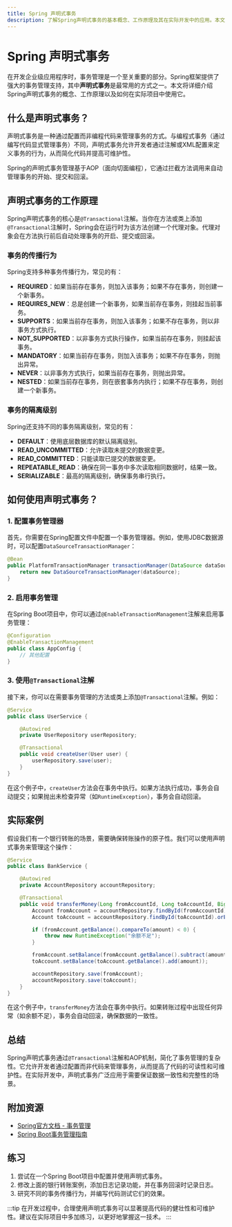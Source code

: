 ```yaml
---
title: Spring 声明式事务
description: 了解Spring声明式事务的基本概念、工作原理及其在实际开发中的应用。本文适合初学者，包含代码示例和实际案例。
---
```


# Spring 声明式事务

在开发企业级应用程序时，事务管理是一个至关重要的部分。Spring框架提供了强大的事务管理支持，其中**声明式事务**是最常用的方式之一。本文将详细介绍Spring声明式事务的概念、工作原理以及如何在实际项目中使用它。

## 什么是声明式事务？

声明式事务是一种通过配置而非编程代码来管理事务的方式。与编程式事务（通过编写代码显式管理事务）不同，声明式事务允许开发者通过注解或XML配置来定义事务的行为，从而简化代码并提高可维护性。

Spring的声明式事务管理基于AOP（面向切面编程），它通过拦截方法调用来自动管理事务的开始、提交和回滚。

## 声明式事务的工作原理

Spring声明式事务的核心是`@Transactional`注解。当你在方法或类上添加`@Transactional`注解时，Spring会在运行时为该方法创建一个代理对象。代理对象会在方法执行前后自动处理事务的开启、提交或回滚。

### 事务的传播行为

Spring支持多种事务传播行为，常见的有：

- **REQUIRED**：如果当前存在事务，则加入该事务；如果不存在事务，则创建一个新事务。
- **REQUIRES_NEW**：总是创建一个新事务，如果当前存在事务，则挂起当前事务。
- **SUPPORTS**：如果当前存在事务，则加入该事务；如果不存在事务，则以非事务方式执行。
- **NOT_SUPPORTED**：以非事务方式执行操作，如果当前存在事务，则挂起该事务。
- **MANDATORY**：如果当前存在事务，则加入该事务；如果不存在事务，则抛出异常。
- **NEVER**：以非事务方式执行，如果当前存在事务，则抛出异常。
- **NESTED**：如果当前存在事务，则在嵌套事务内执行；如果不存在事务，则创建一个新事务。

### 事务的隔离级别

Spring还支持不同的事务隔离级别，常见的有：

- **DEFAULT**：使用底层数据库的默认隔离级别。
- **READ_UNCOMMITTED**：允许读取未提交的数据变更。
- **READ_COMMITTED**：只能读取已提交的数据变更。
- **REPEATABLE_READ**：确保在同一事务中多次读取相同数据时，结果一致。
- **SERIALIZABLE**：最高的隔离级别，确保事务串行执行。

## 如何使用声明式事务？

### 1. 配置事务管理器

首先，你需要在Spring配置文件中配置一个事务管理器。例如，使用JDBC数据源时，可以配置`DataSourceTransactionManager`：

```java
@Bean
public PlatformTransactionManager transactionManager(DataSource dataSource) {
    return new DataSourceTransactionManager(dataSource);
}
```

### 2. 启用事务管理

在Spring Boot项目中，你可以通过`@EnableTransactionManagement`注解来启用事务管理：

```java
@Configuration
@EnableTransactionManagement
public class AppConfig {
    // 其他配置
}
```

### 3. 使用`@Transactional`注解

接下来，你可以在需要事务管理的方法或类上添加`@Transactional`注解。例如：

```java
@Service
public class UserService {

    @Autowired
    private UserRepository userRepository;

    @Transactional
    public void createUser(User user) {
        userRepository.save(user);
    }
}
```

在这个例子中，`createUser`方法会在事务中执行。如果方法执行成功，事务会自动提交；如果抛出未检查异常（如`RuntimeException`），事务会自动回滚。

## 实际案例

假设我们有一个银行转账的场景，需要确保转账操作的原子性。我们可以使用声明式事务来管理这个操作：

```java
@Service
public class BankService {

    @Autowired
    private AccountRepository accountRepository;

    @Transactional
    public void transferMoney(Long fromAccountId, Long toAccountId, BigDecimal amount) {
        Account fromAccount = accountRepository.findById(fromAccountId).orElseThrow(() -> new RuntimeException("账户不存在"));
        Account toAccount = accountRepository.findById(toAccountId).orElseThrow(() -> new RuntimeException("账户不存在"));

        if (fromAccount.getBalance().compareTo(amount) < 0) {
            throw new RuntimeException("余额不足");
        }

        fromAccount.setBalance(fromAccount.getBalance().subtract(amount));
        toAccount.setBalance(toAccount.getBalance().add(amount));

        accountRepository.save(fromAccount);
        accountRepository.save(toAccount);
    }
}
```

在这个例子中，`transferMoney`方法会在事务中执行。如果转账过程中出现任何异常（如余额不足），事务会自动回滚，确保数据的一致性。

## 总结

Spring声明式事务通过`@Transactional`注解和AOP机制，简化了事务管理的复杂性。它允许开发者通过配置而非代码来管理事务，从而提高了代码的可读性和可维护性。在实际开发中，声明式事务广泛应用于需要保证数据一致性和完整性的场景。

## 附加资源

- [Spring官方文档 - 事务管理](https://docs.spring.io/spring-framework/docs/current/reference/html/data-access.html#transaction)
- [Spring Boot事务管理指南](https://spring.io/guides/gs/managing-transactions/)

## 练习

1. 尝试在一个Spring Boot项目中配置并使用声明式事务。
2. 修改上面的银行转账案例，添加日志记录功能，并在事务回滚时记录日志。
3. 研究不同的事务传播行为，并编写代码测试它们的效果。

:::tip
在开发过程中，合理使用声明式事务可以显著提高代码的健壮性和可维护性。建议在实际项目中多加练习，以更好地掌握这一技术。
:::